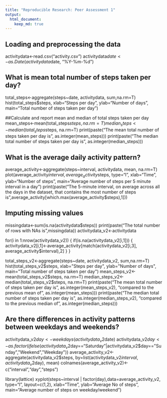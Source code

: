 ```yaml
---
title: "Reproducible Research: Peer Assessment 1"
output: 
  html_document:
    keep_md: true
---
```



## Loading and preprocessing the data

activitydata<-read.csv("activity.csv")
activitydata$date<-as.Date(activitydata$date, "%Y-%m-%d")

## What is mean total number of steps taken per day?
total_steps<-aggregate(steps~date, activitydata, sum,na.rm=T)
hist(total_steps$steps, xlab="Steps per day", ylab="Number of days", main="Total number of steps taken per day")

##Calculate and report mean and median of total steps taken per day
mean_steps<-mean(total_steps$steps, na.rm=T)
median_steps<-median(total_steps$steps, na.rm=T)
print(paste("The mean total number of steps taken per day is", as.integer(mean_steps)))
print(paste("The median total number of steps taken per day is", as.integer(median_steps)))


## What is the average daily activity pattern?
average_activity<-aggregate(steps~interval, activitydata, mean, na.rm=T)
plot(average_activity$interval, average_activity$steps, type="l", xlab="Time", ylab="Number of steps", main="Average number of steps per 5 minute interval in a day")
print(paste("The 5-minute interval, on average across all the days in the dataset, that contains the most number of steps is",average_activity[which.max(average_activity$steps),1]))


## Imputing missing values
missingdata<-sum(is.na(activitydata$steps))
print(paste("The total number of rows with NAs is",missingdata))
activitydata_v2<-activitydata

for(i in 1:nrow(activitydata_v2)) {
  if(is.na(activitydata_v2[i,1])) {
    activitydata_v2[i,1]<-average_activity[match(activitydata_v2[i,3], average_activity$interval),2]
  }
}

total_steps_v2<-aggregate(steps~date, activitydata_v2, sum,na.rm=T)
hist(total_steps_v2$steps, xlab="Steps per day", ylab="Number of days", main="Total number of steps taken per day")
mean_steps_v2<-mean(total_steps_v2$steps, na.rm=T)
median_steps_v2<-median(total_steps_v2$steps, na.rm=T)
print(paste("The mean total number of steps taken per day is", as.integer(mean_steps_v2), "compared to the previous mean of", as.integer(mean_steps)))
print(paste("The median total number of steps taken per day is", as.integer(median_steps_v2), "compared to the previous median of", as.integer(median_steps)))


## Are there differences in activity patterns between weekdays and weekends?
activitydata_v2$day<-weekdays(activitydata_v2$date)
activitydata_v2$day<-as.factor(ifelse(activitydata_v2$day=="Saturday"|activitydata_v2$day=="Sunday","Weekend","Weekday"))
average_activity_v2<-aggregate(activitydata_v2$steps, by=list(activitydata_v2$interval,activitydata_v2$day), mean)
colnames(average_activity_v2)<-c("interval","day","steps")

library(lattice)
xyplot(steps~interval | factor(day),data=average_activity_v2, type="l", layout=c(1,2), xlab="Time", ylab="Average No of steps", main="Average number of steps on weekday/weekend")
